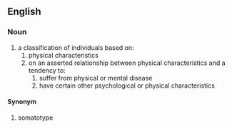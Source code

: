 ==English==
===Noun===
{{en-noun}}
# a classification of individuals based on:
## physical characteristics
## on an asserted relationship between physical characteristics and a tendency to:
### suffer from physical or mental disease
### have certain other psychological or physical characteristics

====Synonym====
# somatotype